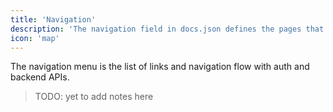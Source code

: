 ```yaml
---
title: 'Navigation'
description: 'The navigation field in docs.json defines the pages that go in the navigation menu'
icon: 'map'
---
```


The navigation menu is the list of links and navigation flow with auth and backend APIs.


> TODO: yet to add notes here
